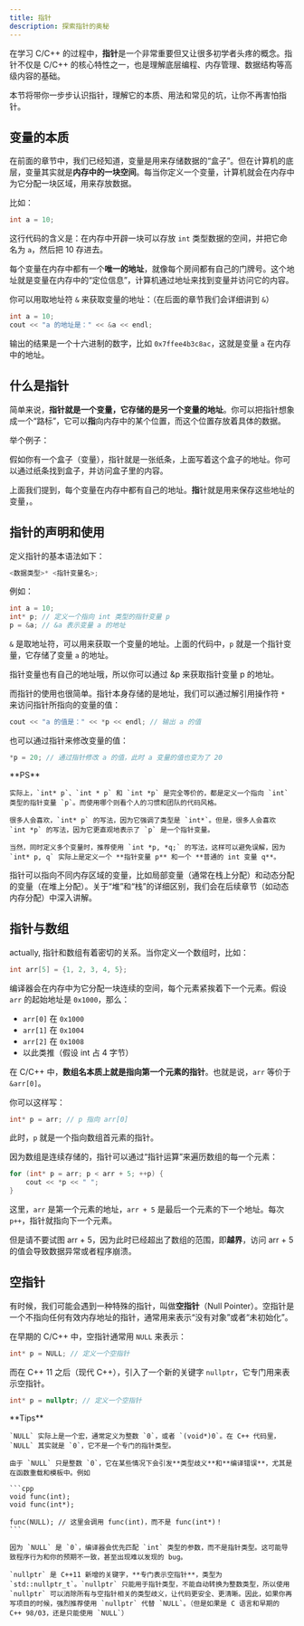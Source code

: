 ```yaml
---
title: 指针
description: 探索指针的奥秘
---
```


在学习 C/C++ 的过程中，**指针**是一个非常重要但又让很多初学者头疼的概念。指针不仅是 C/C++ 的核心特性之一，也是理解底层编程、内存管理、数据结构等高级内容的基础。

本节将带你一步步认识指针，理解它的本质、用法和常见的坑，让你不再害怕指针。

## 变量的本质

在前面的章节中，我们已经知道，变量是用来存储数据的“盒子”。但在计算机的底层，变量其实就是**内存中的一块空间**。每当你定义一个变量，计算机就会在内存中为它分配一块区域，用来存放数据。

比如：

```cpp
int a = 10;
```

这行代码的含义是：在内存中开辟一块可以存放 `int` 类型数据的空间，并把它命名为 `a`，然后把 10 存进去。

每个变量在内存中都有一个**唯一的地址**，就像每个房间都有自己的门牌号。这个地址就是变量在内存中的“定位信息”，计算机通过地址来找到变量并访问它的内容。

你可以用取地址符 `&` 来获取变量的地址：（在后面的章节我们会详细讲到 `&`）

```cpp
int a = 10;
cout << "a 的地址是：" << &a << endl;
```

输出的结果是一个十六进制的数字，比如 `0x7ffee4b3c8ac`，这就是变量 `a` 在内存中的地址。

## 什么是指针

简单来说，**指针就是一个变量，它存储的是另一个变量的地址**。你可以把指针想象成一个“路标”，它可以**指**向内存中的某个位置，而这个位置存放着具体的数据。

举个例子：

假如你有一个盒子（变量），指针就是一张纸条，上面写着这个盒子的地址。你可以通过纸条找到盒子，并访问盒子里的内容。

上面我们提到，每个变量在内存中都有自己的地址。**指**针就是用来保存这些地址的变量，。

## 指针的声明和使用

定义指针的基本语法如下：

```cpp
<数据类型>* <指针变量名>;
```

例如：

```cpp
int a = 10;
int* p; // 定义一个指向 int 类型的指针变量 p
p = &a; // &a 表示变量 a 的地址
```

`&` 是取地址符，可以用来获取一个变量的地址。上面的代码中，`p` 就是一个指针变量，它存储了变量 `a` 的地址。

<Callout>
    指针变量也有自己的地址哦，所以你可以通过 &p 来获取指针变量 p 的地址。
</Callout>

而指针的使用也很简单。指针本身存储的是地址，我们可以通过解引用操作符 `*` 来访问指针所指向的变量的值：

```cpp
cout << "a 的值是：" << *p << endl; // 输出 a 的值
```

也可以通过指针来修改变量的值：

```cpp
*p = 20; // 通过指针修改 a 的值，此时 a 变量的值也变为了 20
```

<Callout>
    **PS**

    实际上，`int* p`、`int * p` 和 `int *p` 是完全等价的，都是定义一个指向 `int` 类型的指针变量 `p`。而使用哪个则看个人的习惯和团队的代码风格。

    很多人会喜欢，`int* p` 的写法，因为它强调了类型是 `int*`。但是，很多人会喜欢 `int *p` 的写法，因为它更直观地表示了 `p` 是一个指针变量。

    当然，同时定义多个变量时，推荐使用 `int *p, *q;` 的写法，这样可以避免误解，因为 `int* p, q` 实际上是定义一个 **指针变量 p** 和一个 **普通的 int 变量 q**。
</Callout>

<Callout>指针可以指向不同内存区域的变量，比如局部变量（通常在栈上分配）和动态分配的变量（在堆上分配）。关于“堆”和“栈”的详细区别，我们会在后续章节（如动态内存分配）中深入讲解。</Callout>

## 指针与数组

actually, 指针和数组有着密切的关系。当你定义一个数组时，比如：

```cpp
int arr[5] = {1, 2, 3, 4, 5};
```

编译器会在内存中为它分配一块连续的空间，每个元素紧挨着下一个元素。假设 `arr` 的起始地址是 `0x1000`，那么：

- `arr[0]` 在 `0x1000`
- `arr[1]` 在 `0x1004`
- `arr[2]` 在 `0x1008`
- 以此类推（假设 int 占 4 字节）

在 C/C++ 中，**数组名本质上就是指向第一个元素的指针**。也就是说，`arr` 等价于 `&arr[0]`。

你可以这样写：

```cpp
int* p = arr; // p 指向 arr[0]
```

此时，`p` 就是一个指向数组首元素的指针。

因为数组是连续存储的，指针可以通过“指针运算”来遍历数组的每一个元素：

```cpp
for (int* p = arr; p < arr + 5; ++p) {
    cout << *p << " ";
}
```

这里，`arr` 是第一个元素的地址，`arr + 5` 是最后一个元素的下一个地址。每次 `p++`，指针就指向下一个元素。

<Callout type="error">但是请不要试图 arr + 5，因为此时已经超出了数组的范围，即**越界**，访问 arr + 5 的值会导致数据异常或者程序崩溃。</Callout>

## 空指针

有时候，我们可能会遇到一种特殊的指针，叫做**空指针**（Null Pointer）。空指针是一个不指向任何有效内存地址的指针，通常用来表示“没有对象”或者“未初始化”。

在早期的 C/C++ 中，空指针通常用 `NULL` 来表示：

```cpp
int* p = NULL; // 定义一个空指针
```

而在 C++ 11 之后（现代 C++），引入了一个新的关键字 `nullptr`，它专门用来表示空指针。

```cpp
int* p = nullptr; // 定义一个空指针
```

<Callout>
    **Tips**

    `NULL` 实际上是一个宏，通常定义为整数 `0`，或者 `(void*)0`。在 C++ 代码里，`NULL` 其实就是 `0`，它不是一个专门的指针类型。

    由于 `NULL` 只是整数 `0`，它在某些情况下会引发**类型歧义**和**编译错误**，尤其是在函数重载和模板中。例如

    ```cpp
    void func(int);
    void func(int*);

    func(NULL); // 这里会调用 func(int)，而不是 func(int*)！
    ```

    因为 `NULL` 是 `0`，编译器会优先匹配 `int` 类型的参数，而不是指针类型。这可能导致程序行为和你的预期不一致，甚至出现难以发现的 bug。

    `nullptr` 是 C++11 新增的关键字，**专门表示空指针**，类型为 `std::nullptr_t`。`nullptr` 只能用于指针类型，不能自动转换为整数类型，所以使用 `nullptr` 可以消除所有与空指针相关的类型歧义，让代码更安全、更清晰。因此，如果你再写项目的时候，强烈推荐使用 `nullptr` 代替 `NULL`。（但是如果是 C 语言和早期的 C++ 98/03，还是只能使用 `NULL`）
</Callout>
